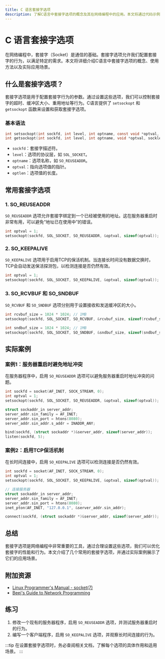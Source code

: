 ```yaml
---
title: C 语言套接字选项
description: 了解C语言中套接字选项的概念及其在网络编程中的应用。本文将通过代码示例和实际案例，帮助初学者掌握如何设置和使用套接字选项。
---
```


# C 语言套接字选项

在网络编程中，套接字（Socket）是通信的基础。套接字选项允许我们配置套接字的行为，以满足特定的需求。本文将详细介绍C语言中套接字选项的概念、使用方法以及实际应用场景。

## 什么是套接字选项？

套接字选项是用于配置套接字行为的参数。通过设置这些选项，我们可以控制套接字的超时、缓冲区大小、重用地址等行为。C语言提供了 `setsockopt` 和 `getsockopt` 函数来设置和获取套接字选项。

### 基本语法

```c
int setsockopt(int sockfd, int level, int optname, const void *optval, socklen_t optlen);
int getsockopt(int sockfd, int level, int optname, void *optval, socklen_t *optlen);
```

- `sockfd`：套接字描述符。
- `level`：选项的协议层，如 `SOL_SOCKET`。
- `optname`：选项名称，如 `SO_REUSEADDR`。
- `optval`：指向选项值的指针。
- `optlen`：选项值的长度。

## 常用套接字选项

### 1. SO_REUSEADDR

`SO_REUSEADDR` 选项允许套接字绑定到一个已经被使用的地址。这在服务器重启时非常有用，可以避免“地址已在使用中”的错误。

```c
int optval = 1;
setsockopt(sockfd, SOL_SOCKET, SO_REUSEADDR, &optval, sizeof(optval));
```

### 2. SO_KEEPALIVE

`SO_KEEPALIVE` 选项用于启用TCP的保活机制。当连接长时间没有数据交换时，TCP会自动发送保活探测包，以检测连接是否仍然有效。

```c
int optval = 1;
setsockopt(sockfd, SOL_SOCKET, SO_KEEPALIVE, &optval, sizeof(optval));
```

### 3. SO_RCVBUF 和 SO_SNDBUF

`SO_RCVBUF` 和 `SO_SNDBUF` 选项分别用于设置接收和发送缓冲区的大小。

```c
int rcvbuf_size = 1024 * 1024; // 1MB
setsockopt(sockfd, SOL_SOCKET, SO_RCVBUF, &rcvbuf_size, sizeof(rcvbuf_size));

int sndbuf_size = 1024 * 1024; // 1MB
setsockopt(sockfd, SOL_SOCKET, SO_SNDBUF, &sndbuf_size, sizeof(sndbuf_size));
```

## 实际案例

### 案例1：服务器重启时避免地址冲突

在服务器程序中，启用 `SO_REUSEADDR` 选项可以避免服务器重启时地址冲突的问题。

```c
int sockfd = socket(AF_INET, SOCK_STREAM, 0);
int optval = 1;
setsockopt(sockfd, SOL_SOCKET, SO_REUSEADDR, &optval, sizeof(optval));

struct sockaddr_in server_addr;
server_addr.sin_family = AF_INET;
server_addr.sin_port = htons(8080);
server_addr.sin_addr.s_addr = INADDR_ANY;

bind(sockfd, (struct sockaddr *)&server_addr, sizeof(server_addr));
listen(sockfd, 5);
```

### 案例2：启用TCP保活机制

在长时间连接中，启用 `SO_KEEPALIVE` 选项可以检测连接是否仍然有效。

```c
int sockfd = socket(AF_INET, SOCK_STREAM, 0);
int optval = 1;
setsockopt(sockfd, SOL_SOCKET, SO_KEEPALIVE, &optval, sizeof(optval));

// 连接服务器
struct sockaddr_in server_addr;
server_addr.sin_family = AF_INET;
server_addr.sin_port = htons(8080);
inet_pton(AF_INET, "127.0.0.1", &server_addr.sin_addr);

connect(sockfd, (struct sockaddr *)&server_addr, sizeof(server_addr));
```

## 总结

套接字选项是网络编程中非常重要的工具，通过合理设置这些选项，我们可以优化套接字的性能和行为。本文介绍了几个常用的套接字选项，并通过实际案例展示了它们的应用场景。

## 附加资源

- [Linux Programmer's Manual - socket(7)](https://man7.org/linux/man-pages/man7/socket.7.html)
- [Beej's Guide to Network Programming](https://beej.us/guide/bgnet/)

## 练习

1. 修改一个现有的服务器程序，启用 `SO_REUSEADDR` 选项，并测试服务器重启时的行为。
2. 编写一个客户端程序，启用 `SO_KEEPALIVE` 选项，并观察长时间连接的行为。

:::tip
在设置套接字选项时，务必查阅相关文档，了解每个选项的具体作用和适用场景。
:::